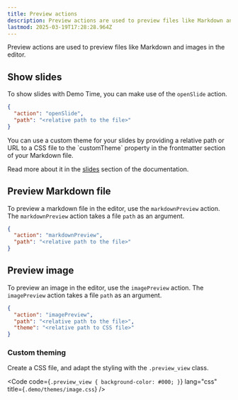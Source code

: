 ```yaml
---
title: Preview actions
description: Preview actions are used to preview files like Markdown and images in the editor.
lastmod: 2025-03-19T17:28:28.964Z
---
```



Preview actions are used to preview files like Markdown and images in the editor.

## Show slides

To show slides with Demo Time, you can make use of the `openSlide` action.

```json
{
  "action": "openSlide",
  "path": "<relative path to the file>"
}
```

<Aside type="tip">
  You can use a custom theme for your slides by providing a relative path or URL to a CSS file to the `customTheme` property in the frontmatter section of your Markdown file.
</Aside>

Read more about it in the [slides](/slides/) section of the documentation.

## Preview Markdown file

To preview a markdown file in the editor, use the `markdownPreview` action. The `markdownPreview` action takes a file `path` as an argument.

```json
{
  "action": "markdownPreview",
  "path": "<relative path to the file>"
}
```

## Preview image

To preview an image in the editor, use the `imagePreview` action. The `imagePreview` action takes a file `path` as an argument.

```json
{
  "action": "imagePreview",
  "path": "<relative path to the file>",
  "theme": "<relative path to CSS file>"
}
```

### Custom theming

Create a CSS file, and adapt the styling with the `.preview_view` class.

<Code code={`.preview_view {
     background-color: #000;
}`} 
  lang="css" 
  title={`.demo/themes/image.css`} />